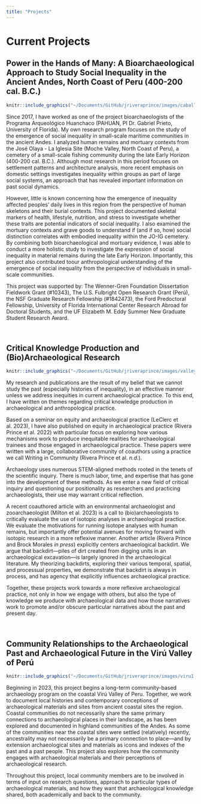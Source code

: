 ```yaml
---
title: "Projects"
---
```


# Current Projects

## **Power in the Hands of Many: A Bioarchaeological Approach to Study Social Inequality in the Ancient Andes, North Coast of Peru (400-200 cal. B.C.)**

```r
knitr::include_graphics("~/Documents/GitHub/jriveraprince/images/caballito.png")
```

Since 2017, I have worked as one of the project bioarchaeologists of the Programa Arqueológico Huanchaco (PAHUAN, PI Dr. Gabriel Prieto, University of Florida). My own research program focuses on the study of the emergence of social inequality in small-scale maritime communities in the ancient Andes. I analyzed human remains and mortuary contexts from the José Olaya - La Iglesia Site (Moche Valley, North Coast of Peru), a cemetery of a small-scale fishing community during the late Early Horizon (400-200 cal. B.C.). Although most research in this period focuses on settlement patterns and architecture analysis, more recent emphasis on domestic settings investigates inequality within groups as part of large social systems, an approach that has revealed important information on past social dynamics.

However, little is known concerning how the emergence of inequality affected peoples' daily lives in this region from the perspective of human skeletons and their burial contexts. This project documented skeletal markers of health, lifestyle, nutrition, and stress to investigate whether these traits are potential indicators of social inequality. I also examined the mortuary contexts and grave goods to understand if (and if so, how) social distinction correlates with embodied inequality within the JO-IG cemetery. By combining both bioarchaeological and mortuary evidence, I was able to conduct a more holistic study to investigate the expression of social inequality in material remains during the late Early Horizon. Importantly, this project also contributed toour anthropological understanding of the emergence of social inequality from the perspective of individuals in small-scale communities.

This project was supported by: The Wenner-Gren Foundation Dissertation Fieldwork Grant (#10343), The U.S. Fulbright Open Research Grant (Perú), the NSF Graduate Research Fellowship (#1842473), the Ford Predoctoral Fellowship, University of Florida International Center Research Abroad for Doctoral Students, and the UF Elizabeth M. Eddy Summer New Graduate Student Research Award.

<br>

## **Critical Knowledge Production and (Bio)Archaeological Research**

```r
knitr::include_graphics("~/Documents/GitHub/jriveraprince/images/valley.png")
```

My research and publications are the result of my belief that we cannot study the past (especially histories of inequality), in an effective manner unless we address inequities in current archaeological practice. To this end, I have written on themes regarding critical knowledge production in archaeological and anthropological practice.

Based on a seminar on equity and archaeological practice (LeClerc et al. 2023), I have also published on equity in archaeological practice (Rivera Prince et al. 2022) with particular focus on exploring how various mechanisms work to produce inequitable realities for archaeological trainees and those engaged in archaeological practice. These papers were written with a large, collaborative community of coauthors using a practice we call Writing in Community (Rivera Prince et al. *n.d.*).

Archaeology uses numerous STEM-aligned methods rooted in the tenets of the scientific inquiry. There is much labor, time, and expertise that has gone into the development of these methods. As we enter a new field of critical inquiry and questioning our positionality as researchers and practicing archaeologists, their use may warrant critical reflection.

A recent coauthored article with an environmental archaeologist and zooarchaeologist (Milton et al. 2023) is a call to (bio)archaeologists to critically evaluate the use of isotopic analyses in archaeological practice. We evaluate the motivations for running isotope analyses with human remains, but importantly offer potential avenues for moving forward with isotopic research in a more reflexive manner. Another article (Rivera Prince and Brock Morales *in press*) explicitly centers archaeological backdirt. We argue that backdirt---piles of dirt created from digging units in an archaeological excavation---is largely ignored in the archaeological literature. My theorizing backdirts, exploring their various temporal, spatial, and processual properties, we demonstrate that backdirt is always in process, and has agency that explicitly influences archaeological practice.

Together, these projects work towards a more reflexive archaeological practice, not only in how we engage with others, but also the type of knowledge we produce with archaeological data and how those narratives work to promote and/or obscure particular narratives about the past and present day.

<br>

## **Community Relationships to the Archaeological Past and Archaeological Future in the Virú Valley of Perú**

```r
knitr::include_graphics("~/Documents/GitHub/jriveraprince/images/viru1.png")
```

Beginning in 2023, this project begins a long-term community-based archaeology program on the coastal Virú Valley of Peru. Together, we work to document local histories and contemporary conceptions of archaeological materials and sites from ancient coastal sites the region. Coastal communities do not necessarily share the same primary connections to archaeological places in their landscape, as has been explored and documented in highland communities of the Andes. As some of the communities near the coastal sites were settled (relatively) recently, ancestrality may not necessarily be a primary connection to place---and by extension archaeological sites and materials as icons and indexes of the past and a past people. This project also explores how the community engages with archaeological materials and their perceptions of archaeological research.

Throughout this project, local community members are to be involved in terms of input on research questions, approach to particular types of archaeological materials, and how they want that archaeological knowledge shared, both academically and back to the community.
